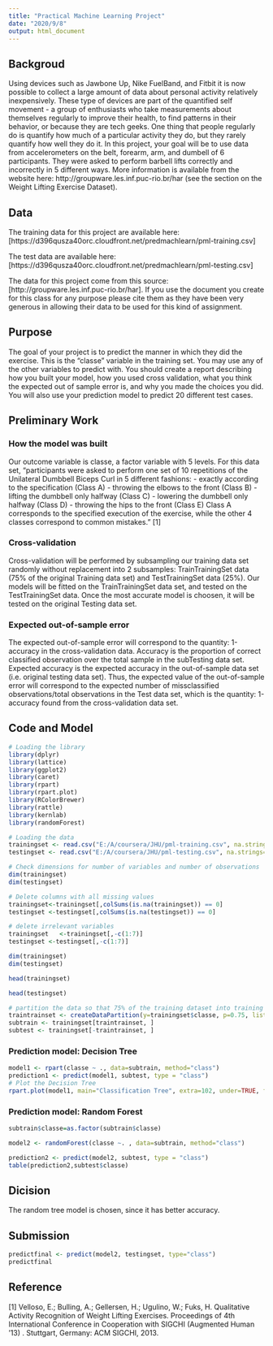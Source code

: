 ---
title: "Practical Machine Learning Project"
date: "2020/9/8"
output: html_document
---
## Backgroud
Using devices such as Jawbone Up, Nike FuelBand, and Fitbit it is now possible to collect a large amount of data about personal activity relatively inexpensively. These type of devices are part of the quantified self movement - a group of enthusiasts who take measurements about themselves regularly to improve their health, to find patterns in their behavior, or because they are tech geeks. One thing that people regularly do is quantify how much of a particular activity they do, but they rarely quantify how well they do it. In this project, your goal will be to use data from accelerometers on the belt, forearm, arm, and dumbell of 6 participants. They were asked to perform barbell lifts correctly and incorrectly in 5 different ways. More information is available from the website here: http://groupware.les.inf.puc-rio.br/har (see the section on the Weight Lifting Exercise Dataset).

## Data
The training data for this project are available here: [https://d396qusza40orc.cloudfront.net/predmachlearn/pml-training.csv]

The test data are available here: [https://d396qusza40orc.cloudfront.net/predmachlearn/pml-testing.csv]

The data for this project come from this source: [http://groupware.les.inf.puc-rio.br/har]. If you use the document you create for this class for any purpose please cite them as they have been very generous in allowing their data to be used for this kind of assignment.

## Purpose
The goal of your project is to predict the manner in which they did the exercise. This is the “classe” variable in the training set. You may use any of the other variables to predict with. You should create a report describing how you built your model, how you used cross validation, what you think the expected out of sample error is, and why you made the choices you did. You will also use your prediction model to predict 20 different test cases.

## Preliminary Work
### How the model was built
Our outcome variable is classe, a factor variable with 5 levels. For this data set, “participants were asked to perform one set of 10 repetitions of the Unilateral Dumbbell Biceps Curl in 5 different fashions:
- exactly according to the specification (Class A)
- throwing the elbows to the front (Class B)
- lifting the dumbbell only halfway (Class C)
- lowering the dumbbell only halfway (Class D)
- throwing the hips to the front (Class E)
Class A corresponds to the specified execution of the exercise, while the other 4 classes correspond to common mistakes." [1]

### Cross-validation
Cross-validation will be performed by subsampling our training data set randomly without replacement into 2 subsamples: TrainTrainingSet data (75% of the original Training data set) and TestTrainingSet data (25%). Our models will be fitted on the TrainTrainingSet data set, and tested on the TestTrainingSet data. Once the most accurate model is choosen, it will be tested on the original Testing data set.

### Expected out-of-sample error

The expected out-of-sample error will correspond to the quantity: 1-accuracy in the cross-validation data. Accuracy is the proportion of correct classified observation over the total sample in the subTesting data set. Expected accuracy is the expected accuracy in the out-of-sample data set (i.e. original testing data set). Thus, the expected value of the out-of-sample error will correspond to the expected number of missclassified observations/total observations in the Test data set, which is the quantity: 1-accuracy found from the cross-validation data set.

## Code and Model

```{r}
# Loading the library
library(dplyr)
library(lattice)
library(ggplot2)
library(caret)
library(rpart)
library(rpart.plot)
library(RColorBrewer)
library(rattle)
library(kernlab)
library(randomForest)
```
```{r}
# Loading the data
trainingset <- read.csv("E:/A/coursera/JHU/pml-training.csv", na.strings=c("NA","#DIV/0!", ""))
testingset <- read.csv("E:/A/coursera/JHU/pml-testing.csv", na.strings=c("NA","#DIV/0!", ""))
```

```{r}
# Check dimensions for number of variables and number of observations
dim(trainingset)
dim(testingset)
```
```{r}
# Delete columns with all missing values
trainingset<-trainingset[,colSums(is.na(trainingset)) == 0]
testingset <-testingset[,colSums(is.na(testingset)) == 0]
```
```{r}
# delete irrelevant variables
trainingset   <-trainingset[,-c(1:7)]
testingset <-testingset[,-c(1:7)]
```
```{r}
dim(trainingset)
dim(testingset)
```
```{r}
head(trainingset)
```
```{r}
head(testingset)
```
```{r}
# partition the data so that 75% of the training dataset into training and the remaining 25% to testing
traintrainset <- createDataPartition(y=trainingset$classe, p=0.75, list=FALSE)
subtrain <- trainingset[traintrainset, ] 
subtest <- trainingset[-traintrainset, ]
```

### Prediction model: Decision Tree
```{r}
model1 <- rpart(classe ~ ., data=subtrain, method="class")
prediction1 <- predict(model1, subtest, type = "class")
# Plot the Decision Tree
rpart.plot(model1, main="Classification Tree", extra=102, under=TRUE, faclen=0)
```

### Prediction model: Random Forest
```{r}
subtrain$classe=as.factor(subtrain$classe)
```
```{r}
model2 <- randomForest(classe ~. , data=subtrain, method="class")
```
```{r}
prediction2 <- predict(model2, subtest, type = "class")
table(prediction2,subtest$classe)
```

## Dicision
The random tree model is chosen, since it has better accuracy.

## Submission
```{r}
predictfinal <- predict(model2, testingset, type="class")
predictfinal
```

## Reference
[1] Velloso, E.; Bulling, A.; Gellersen, H.; Ugulino, W.; Fuks, H. Qualitative Activity Recognition of Weight Lifting Exercises. Proceedings of 4th International Conference in Cooperation with SIGCHI (Augmented Human ’13) . Stuttgart, Germany: ACM SIGCHI, 2013.






